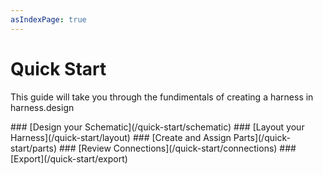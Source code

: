 ```yaml
---
asIndexPage: true
---
```



# Quick Start
This guide will take you through the fundimentals of creating a harness in harness.design

<Steps>
### [Design your Schematic](/quick-start/schematic)
### [Layout your Harness](/quick-start/layout)
### [Create and Assign Parts](/quick-start/parts)
### [Review Connections](/quick-start/connections)
### [Export](/quick-start/export)
</Steps>